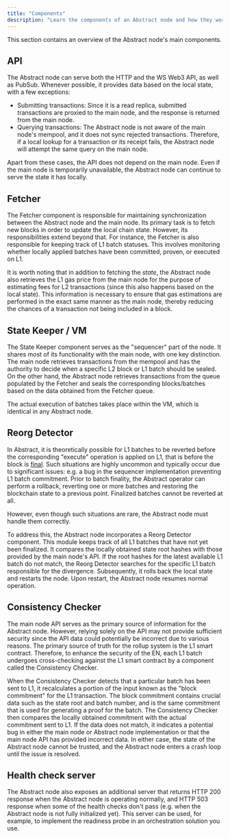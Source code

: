 ```yaml
---
title: "Components"
description: "Learn the components of an Abstract node and how they work together."
---
```


This section contains an overview of the Abstract node's main components.

## API

The Abstract node can serve both the HTTP and the WS Web3 API, as well as PubSub.
Whenever possible, it provides data based on the local state, with a few exceptions:

- Submitting transactions: Since it is a read replica,
  submitted transactions are proxied to the main node,
  and the response is returned from the main node.
- Querying transactions: The Abstract node is not aware of the main node's mempool,
  and it does not sync rejected transactions.
  Therefore, if a local lookup for a transaction or its receipt fails,
  the Abstract node will attempt the same query on the main node.

Apart from these cases, the API does not depend on the main node.
Even if the main node is temporarily unavailable, the Abstract node can continue to serve the state it has locally.

## Fetcher

The Fetcher component is responsible for maintaining synchronization between the Abstract node and the main node.
Its primary task is to fetch new blocks in order to update the local chain state.
However, its responsibilities extend beyond that.
For instance, the Fetcher is also responsible for keeping track of L1 batch statuses.
This involves monitoring whether locally applied batches have been committed, proven, or executed on L1.

It is worth noting that in addition to fetching the _state_, the Abstract node also retrieves the L1 gas price from the main node
for the purpose of estimating fees for L2 transactions (since this also happens based on the local state).
This information is necessary to ensure that gas estimations are performed in the exact same manner as the main node,
thereby reducing the chances of a transaction not being included in a block.

## State Keeper / VM

The State Keeper component serves as the "sequencer" part of the node.
It shares most of its functionality with the main node, with one key distinction.
The main node retrieves transactions from the mempool and has the authority to decide when a specific L2 block or L1 batch should be sealed.
On the other hand, the Abstract node retrieves transactions from the queue populated by the Fetcher and seals the corresponding blocks/batches
based on the data obtained from the Fetcher queue.

The actual execution of batches takes place within the VM, which is identical in any Abstract node.

## Reorg Detector

In Abstract, it is theoretically possible for L1 batches to be reverted before the corresponding "execute" operation
is applied on L1, that is before the block is [final](https://docs.zksync.io/zk-stack/concepts/finality).
Such situations are highly uncommon and typically occur due to significant issues:
e.g. a bug in the sequencer implementation preventing L1 batch commitment.
Prior to batch finality, the Abstract operator can perform a rollback,
reverting one or more batches and restoring the blockchain state to a previous point.
Finalized batches cannot be reverted at all.

However, even though such situations are rare, the Abstract node must handle them correctly.

To address this, the Abstract node incorporates a Reorg Detector component.
This module keeps track of all L1 batches that have not yet been finalized.
It compares the locally obtained state root hashes with those provided by the main node's API.
If the root hashes for the latest available L1 batch do not match,
the Reorg Detector searches for the specific L1 batch responsible for the divergence.
Subsequently, it rolls back the local state and restarts the node.
Upon restart, the Abstract node resumes normal operation.

## Consistency Checker

The main node API serves as the primary source of information for the Abstract node.
However, relying solely on the API may not provide sufficient security since the API data could potentially be incorrect due to various reasons.
The primary source of truth for the rollup system is the L1 smart contract.
Therefore, to enhance the security of the EN, each L1 batch undergoes cross-checking against
the L1 smart contract by a component called the Consistency Checker.

When the Consistency Checker detects that a particular batch has been sent to L1,
it recalculates a portion of the input known as the "block commitment" for the L1 transaction.
The block commitment contains crucial data such as the state root and batch number,
and is the same commitment that is used for generating a proof for the batch.
The Consistency Checker then compares the locally obtained commitment with the actual commitment sent to L1.
If the data does not match, it indicates a potential bug in either the main node
or Abstract node implementation or that the main node API has provided incorrect data.
In either case, the state of the Abstract node cannot be trusted, and the Abstract node enters a crash loop until the issue is resolved.

## Health check server

The Abstract node also exposes an additional server that returns HTTP 200 response when the Abstract node is operating normally,
and HTTP 503 response when some of the health checks don't pass (e.g. when the Abstract node is not fully initialized yet).
This server can be used, for example, to implement the readiness probe in an orchestration solution you use.